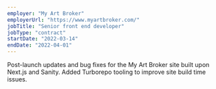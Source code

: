 ```yaml
---
employer: "My Art Broker"
employerUrl: "https://www.myartbroker.com/"
jobTitle: "Senior front end developer"
jobType: "contract"
startDate: "2022-03-14"
endDate: "2022-04-01"
---
```



Post-launch updates and bug fixes for the <InternalLink href="my-art-broker">My Art Broker</InternalLink> site built upon Next.js and Sanity. Added Turborepo tooling to improve site build time issues.
